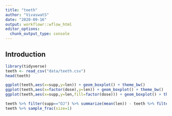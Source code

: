 ```yaml
---
title: "teeth"
author: "VivaswatS"
date: "2020-09-16"
output: workflowr::wflow_html
editor_options:
  chunk_output_type: console
---
```


## Introduction

```r
library(tidyverse)
teeth <- read_csv("data/teeth.csv")
head(teeth)
```

```r
ggplot(teeth,aes(x=supp,y=len)) + geom_boxplot() + theme_bw()
ggplot(teeth,aes(x=factor(dose),y=len)) + geom_boxplot() + theme_bw()
ggplot(teeth,aes(x=supp,y=len,fill=factor(dose))) + geom_boxplot() + theme_bw()
```

```r
teeth %>% filter(supp=="OJ") %>% summarize(mean(len)) - teeth %>% filter(supp=="VC") %>% summarize(mean(len))
teeth %>% sample_frac(size=1) 
```

